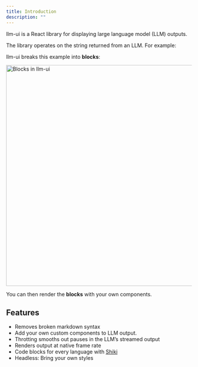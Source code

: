 ```yaml
---
title: Introduction
description: ""
---
```



llm-ui is a React library for displaying large language model (LLM) outputs.

The library operates on the string returned from an LLM. For example:

<CodeBlock code={introExampleAllDisplay} lang="markdown" />

llm-ui breaks this example into **blocks**:

<Image width="600" src={blocks} alt="Blocks in llm-ui" />

You can then render the **blocks** with your own components.

## Features

- Removes broken markdown syntax
- Add your own custom components to LLM output.
- Throtting smooths out pauses in the LLM’s streamed output
- Renders output at native frame rate
- Code blocks for every language with [Shiki](https://shiki.style)
- Headless: Bring your own styles
